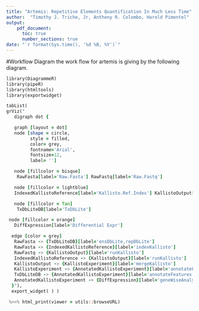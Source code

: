 ```yaml
---
title: "Artemis: Repetitive Elements Quantification In Much Less Time"
author:  "Timothy J. Triche, Jr, Anthony R. Colombo, Harold Pimentel"
output:
    pdf_document:
      toc: true
      number_sections: true
date: "`r format(Sys.time(), '%d %B, %Y')`"
---
```


#Workflow Diagram
the work flow for artemis is giving by the following diagram.  

```f

library(DiagrammeR)
library(pipeR)
library(htmltools)
library(exportwidget)

tabList(
grViz("
   digraph dot {

   graph [layout = dot]
   node [shape = circle,
         style = filled,
         color= grey,
         fontname='Arial',
         fontsize=12,
         label= '']

   node [fillcolor = bisque]
    RawFasta[label='Raw.Fasta'] RawFastq[label='Raw.Fastq']

   node [fillcolor = lightblue]
   IndexedKallistoReference[label='Kallisto.Ref.Index'] KallistoOutput[label='Kallisto.Output'] KallistoExperiment[label='KallistoExp'] AnnotatedKallistoExperiment[label='Annotated.KallistoExp']

   node [fillcolor = Tan]
    TxDbLiteDB[label='TxDbLite']

 node [fillcolor = orange]
   DiffExpression[label='Differential Expr']

  edge [color = grey]
   RawFasta -> {TxDbLiteDB}[label='ensDbLite,repDbLite']
   RawFasta -> {IndexedKallistoReference}[label='indexKallisto']
   RawFastq -> {KallistoOutput}[label='runKallisto']
   IndexedKallistoReference -> {KallistoOutput}[label='runKallisto']
   KallistoOutput -> {KallistoExperiment}[label='mergeKallisto']
   KallistoExperiment -> {AnnotatedKallistoExperiment}[label='annotateFeatures']
   TxDbLiteDB -> {AnnotatedKallistoExperiment}[label='annotateFeatures']
   AnnotatedKallistoExperiment -> {DiffExpression}[label='geneWiseAnalysis']
  }"),
  export_widget( ) )

 %>>% html_print(viewer = utils::browseURL)



```
